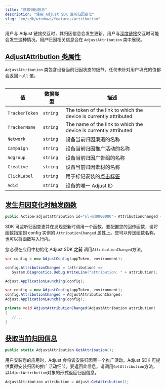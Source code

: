 ```yaml
---
title: "获取归因信息"
description: "使用 Adjust SDK 监听归因变化"
slug: "en/sdk/windows/features/attribution"
---
```

用户与 Adjust 链接交互时，其归因信息会发生更新。用户与[深度链接](https://help.adjust.com/en/article/deep-links)交互时可能会发生这种情况。用户归因相关信息会在 `AdjustAttribution` 类中展现。

[AdjustAttribution 类属性](adjustattribution-class-properties)
-----------------------------------------------------------

`AdjustAttribution` 类包含设备当前归因状态的细节。任何未针对用户填充的值都会返回 `null` 值。
<table> 

|       值        |   数据类型   |                                描述                                 |
|----------------|----------|-------------------------------------------------------------------|
| `TrackerToken` | `string` | The token of the link to which the device is currently attributed |
| `TrackerName`  | `string` | The name of the link to which the device is currently attributed  |
| `Network`      | `string` | 设备当前归因渠道的名称                                                       |
| `Campaign`     | `string` | 设备当前归因推广活动的名称                                                     |
| `Adgroup`      | `string` | 设备当前归因广告组的名称                                                      |
| `Creative`     | `string` | 设备当前归因素材的名称                                                       |
| `ClickLabel`   | `string` | 用于标记安装的[点击标签](https://help.adjust.com/en/article/user-rewards)    |
| `Adid`         | `string` | 设备的唯一 Adjust ID                                                   |

</Table> 

[发生归因变化时触发函数](trigger-a-function-when-attribution-changes)
----------------------------------------------------------

<codeblock title="属性声明"> 

```cs
public Action<adjustattribution id="sl-md0000000"> AttributionChanged { get; set; }
```

</CodeBlock> 

SDK 可监听归因变更并在发现更新时调用一个函数。要配置您的回传函数，请将函数指定到 config 实例的 `AttributionChanged` 属性上。您可以传送函数名称，也可以将函数写入行内。
<callout type="important"> 

您必须在应用中初始化 Adjust SDK **之前** 调用`AttributionChanged`方法。
</Callout> <tabs> <tab title="行内函数"> 

```cs
var config = new AdjustConfig(appToken, environment);

config.AttributionChanged = (attribution) =>
   System.Diagnostics.Debug.WriteLine("attribution: " + attribution);

Adjust.ApplicationLaunching(config);
```

</Tab> <tab title="函数名称"> 

```cs
var config = new AdjustConfig(appToken, environment);
config.AttributionChanged = AdjustAttributionChanged;
Adjust.ApplicationLaunching(config);

private void AdjustAttributionChanged(AdjustAttribution attribution)
{
   //...
}
```

</Tab> </Tabs> 

[获取当前归因信息](get-current-attribution-information)
-----------------------------------------------

<codeblock title="方法签名"> 

```cs
public static AdjustAttribution GetAttribution();
```

</CodeBlock> <minorversion added="v4.12.0"> 

用户安装您的应用时，Adjust 会将该安装归因至一个推广活动。Adjust SDK 可提供赢得安装归因的推广活动细节。要返回此信息，请调用`GetAttribution`方法，以`AdjustAttribution`对象的形式返回归因信息。
</MinorVersion> 

```cs
AdjustAttribution attribution = Adjust.GetAttribution();
```

